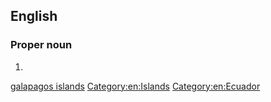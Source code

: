 {{also|Galapagos Islands}}

==English==

===Proper noun===
{{en-proper noun|head=[[Galápagos]] [[islands|Islands]]}}

# {{alternative form of|Galapagos Islands|lang=en}}

[[Category:English terms spelled with Á|galapagos islands]]
[[Category:en:Islands]]
[[Category:en:Ecuador]]